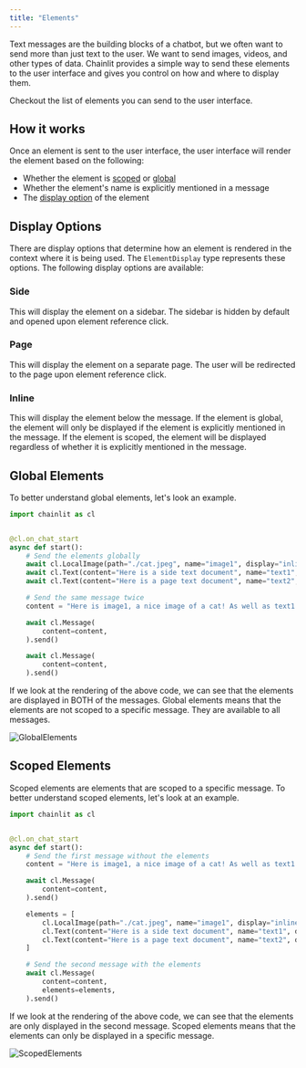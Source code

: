 ```yaml
---
title: "Elements"
---
```


Text messages are the building blocks of a chatbot, but we often want to send more than just text to the user. We want to send images, videos, and other types of data. Chainlit provides a simple way to send these elements to the user interface and gives you control on how and where to display them.

<Card title="Elements API" icon="link" href="/api-reference/elements">
  Checkout the list of elements you can send to the user interface.
</Card>

## How it works

Once an element is sent to the user interface, the user interface will render the element based on the following:

- Whether the element is [scoped](#scoped-elements) or [global](#global-elements)
- Whether the element's name is explicitly mentioned in a message
- The [display option](#display-options) of the element

## Display Options

There are display options that determine how an element is rendered in the context where it is being used. The `ElementDisplay` type represents these options. The following display options are available:

### Side

This will display the element on a sidebar. The sidebar is hidden by default and opened upon element reference click.

### Page

This will display the element on a separate page. The user will be redirected to the page upon element reference click.

### Inline

This will display the element below the message. If the element is global, the element will only be displayed if the element is explicitly mentioned in the message. If the element is scoped, the element will be displayed regardless of whether it is explicitly mentioned in the message.

## Global Elements

To better understand global elements, let's look an example.

```python Code Example
import chainlit as cl


@cl.on_chat_start
async def start():
    # Send the elements globally
    await cl.LocalImage(path="./cat.jpeg", name="image1", display="inline").send()
    await cl.Text(content="Here is a side text document", name="text1", display="side").send()
    await cl.Text(content="Here is a page text document", name="text2", display="page").send()

    # Send the same message twice
    content = "Here is image1, a nice image of a cat! As well as text1 and text2!"

    await cl.Message(
        content=content,
    ).send()

    await cl.Message(
        content=content,
    ).send()
```

If we look at the rendering of the above code, we can see that the elements are displayed in BOTH of the messages.
Global elements means that the elements are not scoped to a specific message. They are available to all messages.

![GlobalElements](/images/global-elements.png)

## Scoped Elements

Scoped elements are elements that are scoped to a specific message. To better understand scoped elements, let's look at an example.

```python Code Example
import chainlit as cl


@cl.on_chat_start
async def start():
    # Send the first message without the elements
    content = "Here is image1, a nice image of a cat! As well as text1 and text2!"

    await cl.Message(
        content=content,
    ).send()

    elements = [
        cl.LocalImage(path="./cat.jpeg", name="image1", display="inline"),
        cl.Text(content="Here is a side text document", name="text1", display="side"),
        cl.Text(content="Here is a page text document", name="text2", display="page"),
    ]

    # Send the second message with the elements
    await cl.Message(
        content=content,
        elements=elements,
    ).send()
```

If we look at the rendering of the above code, we can see that the elements are only displayed in the second message.
Scoped elements means that the elements can only be displayed in a specific message.

![ScopedElements](/images/scoped-elements.png)
